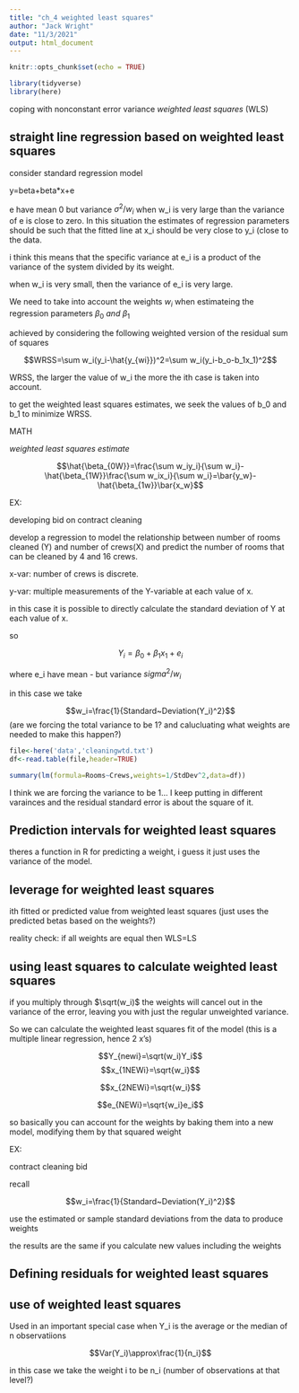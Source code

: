 ```yaml
---
title: "ch_4 weighted least squares"
author: "Jack Wright"
date: "11/3/2021"
output: html_document
---
```


```r
knitr::opts_chunk$set(echo = TRUE)
```

```r
library(tidyverse)
library(here)
```


coping with nonconstant error variance *weighted least squares* (WLS)


## straight line regression based on weighted least squares


consider standard regression model

y=beta+beta*x+e

e have mean 0 but variance $\sigma^2/w_i$ when w_i is very large than the variance of e is close to zero. In this situation the estimates of regression parameters should be such that the fitted line at x_i should be very close to y_i (close to the data. 

i think this means that the specific variance at e_i is a product of the variance of the system divided by its weight.

when w_i is very small, then the variance of e_i is very large. 

We need to take into account the weights $w_i$ when estimateing the regression parameters 
$\beta_0~and~\beta_1$


achieved by considering the following weighted version of the residual sum of squares

$$WRSS=\sum w_i(y_i-\hat{y_{wi}})^2=\sum w_i(y_i-b_o-b_1x_1)^2$$


WRSS, the larger the value of w_i the more the ith case is taken into account. 

to get the weighted least squares estimates, we seek the values of b_0 and b_1 to minimize WRSS.

MATH

*weighted least squares estimate*

$$\hat{\beta_{0W}}=\frac{\sum w_iy_i}{\sum w_i}-\hat{\beta_{1W}}\frac{\sum w_ix_i}{\sum w_i}=\bar{y_w}-\hat{\beta_{1w}}\bar{x_w}$$


EX:

developing bid on contract cleaning

develop a regression to model the relationship between number of rooms cleaned (Y) and number of crews(X) and predict the number of rooms that can be cleaned by 4 and 16 crews. 


x-var: number of crews is discrete. 

y-var: multiple measurements of the Y-variable at each value of x. 

in this case it is possible to directly calculate the standard deviation of Y at each value of x. 


so

$$Y_i=\beta_0+\beta_1 x_1+e_i$$


where e_i have mean - but variance $sigma^2/w_i$

in this case we take

$$w_i=\frac{1}{Standard~Deviation(Y_i)^2}$$
(are we forcing the total variance to be 1? and calucluating what weights are needed to make this happen?)
```r
file<-here('data','cleaningwtd.txt')
df<-read.table(file,header=TRUE)

summary(lm(formula=Rooms~Crews,weights=1/StdDev^2,data=df))
```


I think we are forcing the variance to be 1... I keep putting in different varainces and the residual standard error is about the square of it. 




## Prediction intervals for weighted least squares


theres a function in R for predicting a weight, i guess it just uses the variance of the model. 


## leverage for weighted least squares


ith fitted or predicted value from weighted least squares 
(just uses the predicted betas based on the weights?)

reality check: if all weights are equal then WLS=LS



## using least squares to calculate weighted least squares


if you multiply through $\sqrt(w_i)$ the weights will cancel out in the variance of the error, leaving you with just the regular unweighted variance. 


So we can calculate the weighted least squares fit of the model (this is a multiple linear regression, hence 2 x's)

$$Y_{newi}=\sqrt(w_i)Y_i$$
$$x_{1NEWi}=\sqrt{w_i}$$

$$x_{2NEWi}=\sqrt{w_i}$$

$$e_{NEWi}=\sqrt{w_i}e_i$$

so basically you can account for the weights by baking them into a new model, modifying them by that squared weight

EX:

contract cleaning bid


recall


$$w_i=\frac{1}{Standard~Deviation(Y_i)^2}$$

use the estimated or sample standard deviations from the data to produce weights 



the results are the same if you calculate new values including the weights


## Defining residuals for weighted least squares


## use of weighted least squares

Used in an important special case when Y_i is the average or the median of n observatiions

$$Var(Y_i)\approx\frac{1}{n_i}$$

in this case we take the weight i to be n_i (number of observations at that level?)
